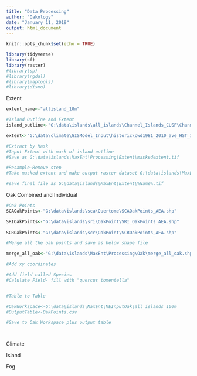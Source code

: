 ```yaml
---
title: "Data Processing"
author: "Oakology"
date: "January 11, 2019"
output: html_document
---
```


```r
knitr::opts_chunk$set(echo = TRUE)
```


```r


library(tidyverse)
library(sf)
library(raster)
#library(sp)
#library(rgdal)
#library(maptools)
#library(dismo)

```


Extent

```r

extent_name<-"allisland_10m"

#Island Outline and Extent
island_outline<-"G:\data\islands\all_islands\Channel_Islands_CUSP\Channel_Islands_CUSP_Teale_Albers\Channel_Islands_CUSP_Teale_Albers.shp"

extent<-"G:\data\climate\GISModel_Input\historic\cwd1981_2010_ave_HST_1539127145.tif"

#Extract by Mask
#Input Extent with mask of island outline
#Save as G:\data\islands\MaxEnt\Processing\Extent\maskedextent.tif

#Resample-Remove step
#Take masked extent and make output raster dataset G:\data\islands\MaxEnt\Extent\%Name%.tif with output cell size of 270by270 using nearest resampling technique

#save final file as G:\data\islands\MaxEnt\Extent\%Name%.tif

```


Oak Combined and Individual

```r
#Oak Points
SCAOakPoints<-"G:\data\islands\sca\Quertome\SCAOakPoints_AEA.shp"

SRIOakPoints<-"G:\data\islands\sri\OakPoint\SRI_OakPoints_AEA.shp"
  
SCROakPoints<-"G:\data\islands\scr\OakPoint\SCROakPoints_AEA.shp"

#Merge all the oak points and save as below shape file

merge_all_oak<-"G:\data\islands\MaxEnt\Processing\Oak\merge_all_oak.shp"

#Add xy coordinates

#Add field called Species
#Calulate Field- fill with "quercus tomentella"


#Table to Table

#OakWorkspace<-G:\data\islands\MaxEnt\MEInputOak\all_islands_100m
#OutputTable<-OakPoints.csv

#Save to Oak Workspace plus output table




```



Climate


Island


Fog
